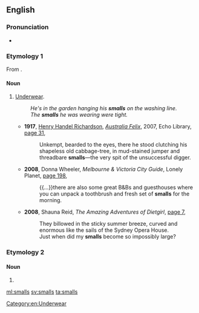 ==English==

===Pronunciation===
* {{rhymes|ɔːlz|lang=en}}

===Etymology 1===
From {{m|en|small}}.

====Noun====
{{en-plural noun}}

# {{label|en|UK|Australia|informal}} [[underwear|Underwear]].
#: ''He's in the garden hanging his '''smalls''' on the washing line.''
#: ''The '''smalls''' he was wearing were tight.''
#* '''1917''', [[w:Henry Handel Richardson|Henry Handel Richardson]], ''[[w:The Fortunes of Richard Mahony|Australia Felix]]'', 2007, Echo Library, [http://books.google.com.au/books?id=5pF17ZBLFWEC&pg=PA31&lpg=PA31&dq=%22smalls%22+australia+-intitle:%22%22+-inauthor:%22%22&source=bl&ots=nCsPbylGxM&sig=BZ3nbBN1cr93KzYLK2bYJopmr70&hl=en&sa=X&ei=Yv5SUOOGBNOciQfHhYH4AQ&redir_esc=y#v=onepage&q=%22smalls%22%20australia%20-intitle%3A%22%22%20-inauthor%3A%22%22&f=false page 31],
#*: Unkempt, bearded to the eyes, there he stood clutching his shapeless old cabbage-tree, in mud-stained jumper and threadbare '''smalls'''—the very spit of the unsuccessful digger.
#* '''2008''', Donna Wheeler, ''Melbourne & Victoria City Guide'', Lonely Planet, [http://books.google.com.au/books?id=6cPhKmejxVEC&pg=PA198&lpg=PA198&dq=%22smalls%22+australia+-intitle:%22%22+-inauthor:%22%22&source=bl&ots=LVvfOTVKo_&sig=cveZD3kjzXxgZ3d5CPBq5RFA2f8&hl=en&sa=X&ei=Yv5SUOOGBNOciQfHhYH4AQ&redir_esc=y#v=onepage&q=%22smalls%22%20australia%20-intitle%3A%22%22%20-inauthor%3A%22%22&f=false page 198],
#*: {{...}}there are also some great B&Bs and guesthouses where you can unpack a toothbrush and fresh set of '''smalls''' for the morning.
#* '''2008''', Shauna Reid, ''The Amazing Adventures of Dietgirl'', [http://books.google.com.au/books?id=Tx5MC2MKTZ0C&pg=PA7&lpg=PA7&dq=%22smalls%22+australia+-intitle:%22%22+-inauthor:%22%22&source=bl&ots=EKpgXC2cE6&sig=LW2U5Yim2w6lwqGouMeLxZCjfb8&hl=en&sa=X&ei=Yv5SUOOGBNOciQfHhYH4AQ&redir_esc=y#v=onepage&q=%22smalls%22%20australia%20-intitle%3A%22%22%20-inauthor%3A%22%22&f=false page 7],
#*: They billowed in the sticky summer breeze, curved and enormous like the sails of the Sydney Opera House.
#*: Just when did my '''smalls''' become so impossibly large?

===Etymology 2===

====Noun====
{{head|en|noun plural form}}

# {{plural of|small|lang=en}}

[[Category:en:Underwear]]

[[ml:smalls]]
[[sv:smalls]]
[[ta:smalls]]